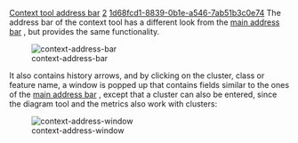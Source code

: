 [[Property:title|Context tool address bar]]
[[Property:weight|2]]
[[Property:uuid|1d68fcd1-8839-0b1e-a546-7ab51b3c0e74]]
The address bar of the context tool has a different look from the [[Main address bar|main address bar]] , but provides the same functionality. 

[[Image:context-address-bar]]  

It also contains history arrows, and by clicking on the cluster, class or feature name, a window is popped up that contains fields similar to the ones of the [[Main address bar|main address bar]] , except that a cluster can also be entered, since the diagram tool and the metrics also work with clusters: 

[[Image:context-address-window]]  

{{tip| '''Tip''': Labels in this address bar are pickable, to send the address to other tools easily. }}

{{note| '''Note''': The context tool only has an address bar if it is unlinked from the editor. }}

{{seealso| '''See Also''' <br/>
[[Change data share mode|Unlinking the context tool]]  }}




